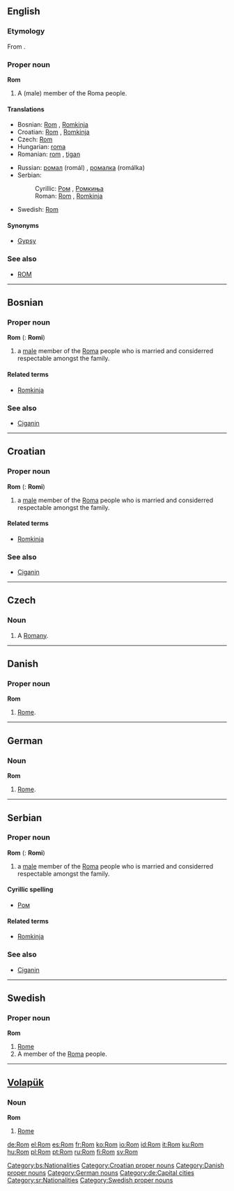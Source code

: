{{also|rom|ROM|room}}
==English==

===Etymology===
From {{etyl|rom}} {{term|Rom|lang=rom}}.

===Proper noun===
'''Rom'''

# A (male) member of the Roma people.

====Translations====
{{trans-top|a member of the Roma people}}
* Bosnian: [[Rom#Bosnian|Rom]] {{m}}, [[Romkinja#Bosnian|Romkinja]] {{f}}
* Croatian: [[Rom#Croatian|Rom]] {{m}}, [[Romkinja#Croatian|Romkinja]] {{f}}
* Czech: [[Rom#Czech|Rom]] {{m}}
* Hungarian: [[roma]]
* Romanian: [[rom]] {{m}}, [[ţigan]] {{m}}
{{trans-mid}}
* Russian: [[ромал]] (romál) {{m}}, [[ромалка]] (romálka) {{f}}
* Serbian:
*: Cyrillic: [[Ром#Serbian|Ром]] {{m}}, [[Ромкиња#Serbian|Ромкиња]] {{f}}
*: Roman: [[Rom#Serbian|Rom]] {{m}}, [[Romkinja#Serbian|Romkinja]] {{f}}
* Swedish: [[Rom#Swedish|Rom]]
{{trans-bottom}}

====Synonyms====
* [[Gypsy]]

===See also===
* [[ROM]]

----

==Bosnian==

===Proper noun===
'''Rom''' {{m}} {{s}} ({{p}}: '''Romi''')

# a [[male]] member of the [[Roma]] people who is married and considerred respectable amongst the family.

====Related terms====
* [[Romkinja#Bosnian|Romkinja]]

===See also===
* [[Ciganin#Bosnian|Ciganin]]

[[Category:bs:Nationalities]]

----

==Croatian==

===Proper noun===
'''Rom''' {{m}} {{s}} ({{p}}: '''Romi''')

# a [[male]] member of the [[Roma]] people who is married and considerred respectable amongst the family.

====Related terms====
* [[Romkinja#Croatian|Romkinja]]

===See also===
* [[Ciganin#Croatian|Ciganin]]

[[Category:Croatian proper nouns]]

----

==Czech==
===Noun===
{{cs-noun|g=m}}

# A [[Romany]].

----

==Danish==

===Proper noun===
'''Rom'''

# [[Rome]].

[[Category:Danish proper nouns]]

----

==German==

===Noun===
'''Rom'''

# [[Rome]].

[[Category:German nouns]]
[[Category:de:Capital cities]]

----

==Serbian==

===Proper noun===
'''Rom''' {{m}} {{s}} ({{p}}: '''Romi''')

# a [[male]] member of the [[Roma]] people who is married and considerred respectable amongst the family.

====Cyrillic spelling====
* [[Ром#Serbian|Ром]]

====Related terms====
* [[Romkinja#Serbian|Romkinja]]

===See also===
* [[Ciganin#Serbian|Ciganin]]

[[Category:sr:Nationalities]]

----

==Swedish==

===Proper noun===
'''Rom'''

# [[Rome]]
# A member of the [[Roma]] people.

[[Category:Swedish proper nouns]]

----

==[[Volapük]]==

===Noun===
'''Rom'''

# [[Rome]]

[[de:Rom]]
[[el:Rom]]
[[es:Rom]]
[[fr:Rom]]
[[ko:Rom]]
[[io:Rom]]
[[id:Rom]]
[[it:Rom]]
[[ku:Rom]]
[[hu:Rom]]
[[pl:Rom]]
[[pt:Rom]]
[[ru:Rom]]
[[fi:Rom]]
[[sv:Rom]]